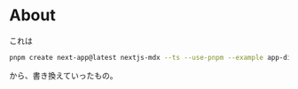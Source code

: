 
# About

これは

```bash
pnpm create next-app@latest nextjs-mdx --ts --use-pnpm --example app-dir-mdx
```

から、書き換えていったもの。

<Counter />
